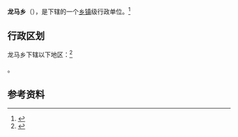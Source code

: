 {{中国乡级行政区|54/23/23/208/000}}

'''龙马乡'''（{{bo|z=ལུང་དམར་|w=}}），是{{PRC admin/fullname|54/23/23/208/000|3}}下辖的一个[[乡镇|乡镇]]级行政单位。<ref>{{PRC admin/ref sgc|{{PRC admin/parent|54/23/23/208/000}}}}</ref>

== 行政区划 ==

龙马乡下辖以下地区：<ref>{{PRC admin/ref sgc|54/23/23/208/000}}</ref>

{{PRC admin/children|54/23/23/208/000}}。

== 参考资料 ==

{{reflist}}

{{行政区划小作品}}
{{PRC admin/navcat|54/23/23/208/000}}